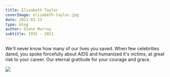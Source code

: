 ```yaml
---
title: Elizabeth Taylor
coverImage: elizabeth-taylor.jpg
date: 2011-03-23
type: blog
author: Glenn Murray
subtitle: 1932 - 2011
---
```


We'll never know how many of our lives you saved.
When few celebrities dared, you spoke forcefully about AIDS and humanized it's victims, at great risk to your career.
Our eternal gratitude for your courage and grace.

<Image src="Elizabeth_Taylor36.jpg"  />

